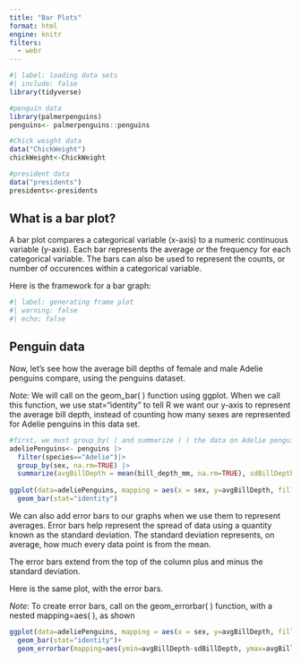 ```yaml
---
title: "Bar Plots"
format: html
engine: knitr
filters:
  - webr
---
```


```r
#| label: loading data sets
#| include: false 
library(tidyverse)

#penguin data
library(palmerpenguins)
penguins<- palmerpenguins::penguins

#Chick weight data
data("ChickWeight")
chickWeight<-ChickWeight

#president data
data("presidents")
presidents<-presidents
```

## What is a bar plot?

A bar plot compares a categorical variable (x-axis) to a numeric continuous variable (y-axis). Each bar represents the average *or* the frequency for each categorical variable. The bars can also be used to represent the counts, or number of occurences within a categorical variable.

Here is the framework for a bar graph:

```r
#| label: generating frame plot
#| warning: false
#| echo: false

```

## Penguin data
Now, let's see how the average bill depths of female and male Adelie penguins compare, using the penguins dataset.

*Note:* We will call on the geom_bar( ) function using ggplot. When we call this function, we use stat="identity" to tell R we want our y-axis to represent the average bill depth, instead of counting how many sexes are represented for Adelie penguins in this data set.

```r
#first, we must group_by( ) and summarize ( ) the data on Adelie penguins
adeliePenguins<- penguins |>
  filter(species=="Adelie")|>
  group_by(sex, na.rm=TRUE) |>
  summarize(avgBillDepth = mean(bill_depth_mm, na.rm=TRUE), sdBillDepth = sd(bill_depth_mm, na.rm=TRUE))
  
ggplot(data=adeliePenguins, mapping = aes(x = sex, y=avgBillDepth, fill = sex))+
  geom_bar(stat="identity")
```

We can also add error bars to our graphs when we use them to represent averages. Error bars help represent the spread of data using a quantity known as the standard deviation. The standard deviation represents, on average, how much every data point is from the mean.

The error bars extend from the top of the column plus and minus the standard deviation.

Here is the same plot, with the error bars.

*Note*: To create error bars, call on the geom_errorbar( ) function, with a nested mapping=aes( ), as shown

```r
ggplot(data=adeliePenguins, mapping = aes(x = sex, y=avgBillDepth, fill = sex))+
  geom_bar(stat="identity")+
  geom_errorbar(mapping=aes(ymin=avgBillDepth-sdBillDepth, ymax=avgBillDepth+sdBillDepth))
```
